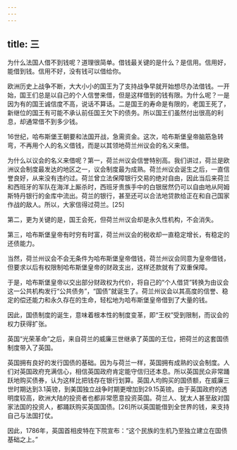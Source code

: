 ```yaml
---
---
---
```

title: 三
---



为什么法国人借不到钱呢？道理很简单。借钱最关键的是什么？是信用。信用好，能借到钱。信用不好，没有钱可以借给你。

欧洲历史上战争不断，大大小小的国王为了支持战争早就开始想尽办法借钱。一开始，国王们总是以自己的个人信誉来借，但是这样借到的钱有限。为什么呢？一是因为有的国王诚信度不高，说话不算话。二是国王的寿命是有限的，老国王死了，新继位的国王有可能不承认前任国王欠下的债务。所以国王们虽然付出很高的利息，却通常借不到多少钱。

16世纪，哈布斯堡王朝要和法国开战，急需资金。这次，哈布斯堡皇帝脑筋急转弯，不再用个人的名义借钱，而是以其领地荷兰州议会的名义来借。

为什么以议会的名义来借呢？第一，荷兰州议会信誉特别高。我们讲过，荷兰是欧洲议会制度最发达的地区之一，议会制度最为成熟。荷兰州议会诞生之后，一直信誉良好，从来没有违约过。荷兰曾立法保障银行交易的绝对自由，因此当后来荷兰和西班牙的军队在海洋上厮杀时，西班牙贵族手中的白银居然仍可以自由地从阿姆斯特丹银行的金库中流出。荷兰的银行，甚至还可以合法地贷款给正在和自己国家作战的敌人。所以，大家信得过荷兰。[25]

第二，更为关键的是，国王会死，但荷兰州议会却是永久性机构，不会消失。

第三，哈布斯堡皇帝有时穷有时富，荷兰州议会的税收却一直稳定增长，有稳定的还债能力。

当然，荷兰州议会不会无条件为哈布斯堡皇帝借钱，荷兰州议会同意为皇帝借钱，但要求以后有权限制哈布斯堡皇帝的财政支出，这样还款就有了双重保障。

于是，哈布斯堡皇帝以交出部分财政权为代价，将自己的“个人借贷”转换为由议会这一公共机构发行“公共债务”，“国债”就诞生了。荷兰州议会以其高度的信誉、稳定的偿还能力和永久存在的生命，轻松地为哈布斯堡皇帝借到了大量的钱。

因此，国债制度的诞生，意味着根本性的制度变革，即“王权”受到限制，而议会的权力获得扩张。

英国“光荣革命”之后，来自荷兰的威廉三世继承了英国的王位，把荷兰的这套国债制度带入了英国。

英国拥有良好的发行国债的基础。因为与荷兰一样，英国拥有成熟的议会制度。人们对英国政府充满信心，相信英国政府肯定能守信归还本息。所以英国民众非常踊跃地购买债券，认为这样比把钱存在银行划算。英国人均购买的国债额，在威廉三世时期达到3.1英镑，到美国独立战争时期更增加到29.15英镑。由于英国政府的透明度较高，欧洲大陆的投资者也都非常愿意投资英国。荷兰人、犹太人甚至敌对国家法国的投资人，都踊跃购买英国国债。[26]所以英国能借到全世界的钱，来支持自己与法国打仗。

因此，1786年，英国首相皮特在下院宣布：“这个民族的生机乃至独立建立在国债基础之上。”